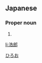 ==Japanese==
{{ja-kanjitab|浩|郎}}

===Proper noun===
{{ja-pos|proper|ひろお}}

# {{given name|male|lang=ja}}

[[Category:Japanese male given names|ひろお]]

[[li:浩郎]]